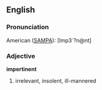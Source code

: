 ==English==

===Pronunciation===

American ([[SAMPA]]): [Imp3`?n@nt]

===Adjective===

'''impertinent'''

#irrelevant, insolent, ill-mannered